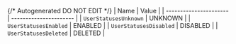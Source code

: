 {/* Autogenerated DO NOT EDIT  */}
| Name                   | Value                  |
| ---------------------- | ---------------------- |
| `UserStatusesUnknown`  | UNKNOWN                |
| `UserStatusesEnabled`  | ENABLED                |
| `UserStatusesDisabled` | DISABLED               |
| `UserStatusesDeleted`  | DELETED                |